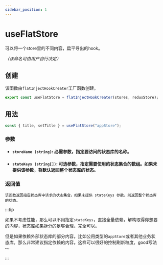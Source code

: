 ```yaml
---
sidebar_position: 1
---
```


# useFlatStore

可以将一个store里的不同内容，扁平导出的hook。

_（该命名可由用户自行决定）_

## 创建

该函数由`flatInjectHookCreater`工厂函数创建。

```ts
export const useFlatStore = flatInjectHookCreater(stores, reduxStore);
```

## 用法

```ts
const { title, setTitle } = useFlatStore("appStore");
```

### 参数

-   #### `storeName (string)`: 必需参数，指定要访问的状态库的名称。
-   #### `stateKeys (string[])`: 可选参数，指定需要使用的状态集合的数组。如果未提供该参数，将默认返回整个状态库的状态。

### 返回值

    该函数返回指定状态库中请求的状态集合。如果未提供 stateKeys 参数，则返回整个状态库的状态。

:::tip

如果不考虑性能，那么可以不用指定`stateKeys`，直接全量依赖，解构取得你想要的内容，状态库如果拆分的足够合理，完全可以。

但是如果依赖外部状态库的部分内容，比如公用类型的`appStore`或者其他业务状态库，那么非常建议指定依赖的内容，这样可以很好的控制刷新粒度，good写法～

:::
